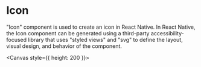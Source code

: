
<Meta title="recipes/Icon" />

# Icon

"Icon" component is used to create an icon in React Native. In React Native, the Icon component can be generated using a third-party accessibility-focused library that uses "styled views" and "svg" to define the layout, visual design, and behavior of the component.

<Canvas style={{ height: 200 }}>
  <Story id="recipes-stories-icon--icon-story" />
</Canvas>
